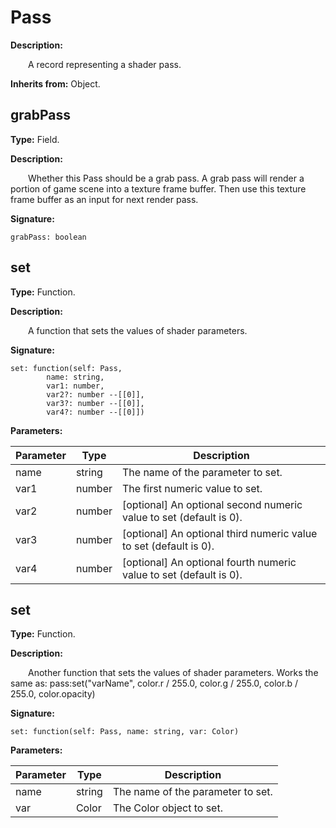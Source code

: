 
# Pass

**Description:**

&emsp;&emsp;A record representing a shader pass.

**Inherits from:** Object.

## grabPass

**Type:** Field.

**Description:**

&emsp;&emsp;Whether this Pass should be a grab pass.
A grab pass will render a portion of game scene into a texture frame buffer.
Then use this texture frame buffer as an input for next render pass.

**Signature:**
```tl
grabPass: boolean
```

## set

**Type:** Function.

**Description:**

&emsp;&emsp;A function that sets the values of shader parameters.

**Signature:**
```tl
set: function(self: Pass,
		name: string,
		var1: number,
		var2?: number --[[0]],
		var3?: number --[[0]],
		var4?: number --[[0]])
```

**Parameters:**

| Parameter | Type | Description |
| --- | --- | --- |
| name | string | The name of the parameter to set. |
| var1 | number | The first numeric value to set. |
| var2 | number | [optional] An optional second numeric value to set (default is 0). |
| var3 | number | [optional] An optional third numeric value to set (default is 0). |
| var4 | number | [optional] An optional fourth numeric value to set (default is 0). |

## set

**Type:** Function.

**Description:**

&emsp;&emsp;Another function that sets the values of shader parameters.
Works the same as:
pass:set("varName", color.r / 255.0, color.g / 255.0, color.b / 255.0, color.opacity)

**Signature:**
```tl
set: function(self: Pass, name: string, var: Color)
```

**Parameters:**

| Parameter | Type | Description |
| --- | --- | --- |
| name | string | The name of the parameter to set. |
| var | Color | The Color object to set. |